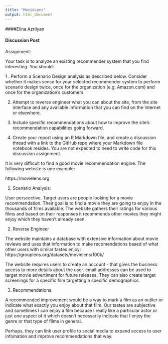 ```yaml
---
title: "MovieLens"
output: html_document
---
```

####Elina Azrilyan

#### Discussion Post

Assignment:

Your task is to analyze an existing recommender system that you find interesting.  You should:

1 . Perform a Scenario Design analysis as described below.  Consider whether it makes sense for your selected recommender system to perform scenario design twice, once for the organization (e.g. Amazon.com) and once for the organization's customers.

2. Attempt to reverse engineer what you can about the site, from the site interface and any available information that you can find on the Internet or elsewhere.

3. Include specific recommendations about how to improve the site's recommendation capabilities going forward. 

4. Create your report using an R Markdown file, and create a discussion thread with a link to the GitHub repo where your Markdown file notebook resides.  You are not expected to need to write code for this discussion assignment.

It is very difficult to find a good movie recommendation engine. The following website is one example:

https://movielens.org

1. Scenario Analysis: 

User perscective. 
Target users are people looking for a movie recommendation. Their goal is to find a movie they are going to enjoy in the thousands of films available. The website gathers their ratings for various films and based on their responses it recommends other movies they might enjoy which they haven't already seen. 


2. Reverse Engineer

The website maintains a database with extensive information about movie reviews and uses that information to make recomendations based of what other users with similar tastes enjoy: https://grouplens.org/datasets/movielens/100k/

The website requires users to create an account - that gives the business access to more details about the user. email addresses can be used to target movie advertiment for future releases. They can also create target screenings for a specific film targetting a specific demographics. 

3. Recommendations.

A recommended improvement would be a way to mark a film as an outlier or indicate what exactly you enjoy about that film. Our tastes are subjective and sometimes I can enjoy a film because I really like a particular actor or just one aspect of it which doesn't necessarily indicate that I enjoy the genre or that type of films in general. 

Perhaps, they can link user profile to social media to expand access to user infomation and improve recommendations that way.
